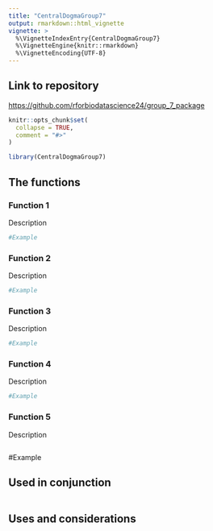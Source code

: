 ```yaml
---
title: "CentralDogmaGroup7"
output: rmarkdown::html_vignette
vignette: >
  %\VignetteIndexEntry{CentralDogmaGroup7}
  %\VignetteEngine{knitr::rmarkdown}
  %\VignetteEncoding{UTF-8}
---
```


## Link to repository

<https://github.com/rforbiodatascience24/group_7_package>

```r
knitr::opts_chunk$set(
  collapse = TRUE,
  comment = "#>"
)
```

```r
library(CentralDogmaGroup7)
```

## The functions

### Function 1

Description

```r
#Example
```

### Function 2

Description

```r
#Example
```

### Function 3

Description

```r
#Example
```

### Function 4

Description

```r
#Example
```

### Function 5

Description

```r

```

#Example

## Used in conjunction

```r

```

## Uses and considerations
